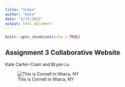 ```yaml
---
title: "Index"
author: "Kate"
date: "2/15/2022"
output: html_document
---
```


```r
knitr::opts_chunk$set(echo = TRUE)
```

## Assignment 3 Collaborative Website

Kate Carter-Cram and Bryan Lu

![This is Cornell in Ithaca, NY](https://sce.cornell.edu/img/content/874-inset-full-1.jpg)

